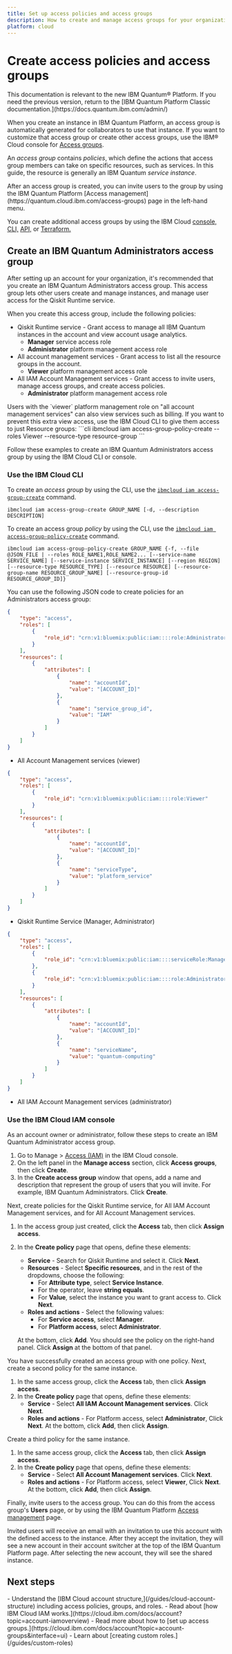 ```yaml
---
title: Set up access policies and access groups
description: How to create and manage access groups for your organization's account users.
platform: cloud
---
```


# Create access policies and access groups
<Admonition type="note">
This documentation is relevant to the new IBM Quantum&reg; Platform. If you need the previous version, return to the [IBM Quantum Platform Classic documentation.](https://docs.quantum.ibm.com/admin/)
</Admonition>

When you create an instance in IBM Quantum Platform, an access group is automatically generated for collaborators to use that instance. If you want to customize that access group or create other access groups, use the IBM&reg; Cloud console for [Access groups](https://cloud.ibm.com/iam/groups).

An _access group_ contains _policies_, which define the actions that access group members can take on specific resources, such as services.  In this guide, the resource is generally an IBM Quantum _service instance_.

<Admonition type="note">
After an access group is created, you can invite users to the group by using the IBM Quantum Platform [Access management](https://quantum.cloud.ibm.com/access-groups) page in the left-hand menu.
</Admonition>

You can create additional access groups by using the IBM Cloud [console,](https://cloud.ibm.com/docs/account?topic=account-groups&interface=ui) [CLI,](https://cloud.ibm.com/docs/account?topic=account-groups&interface=cli) [API,](https://cloud.ibm.com/docs/account?topic=account-groups&interface=api) or [Terraform.](https://cloud.ibm.com/docs/account?topic=account-groups&interface=terraform)

## Create an IBM Quantum Administrators access group
After setting up an account for your organization, it's recommended that you create an  IBM Quantum Administrators access group. This access group lets other users  create and manage instances, and manage user access for the Qiskit Runtime service.

When you create this access group, include the following policies:

- Qiskit Runtime service - Grant access to manage all IBM Quantum instances in the account and view account usage analytics.
  - **Manager** service access role
  - **Administrator** platform management access role
- All account management services - Grant access to list all the resource groups in the account.
  - **Viewer** platform management access role
- All IAM Account Management services - Grant access to invite users, manage access groups, and create access policies.
  - **Administrator** platform management access role


<Admonition type="note">
  Users with the `viewer` platform management role on "all account management services" can also view services such as billing. If you want to prevent this extra view access, use the IBM Cloud CLI to give them access to just Resource groups:
  ```cli
  ibmcloud iam access-group-policy-create <group name> --roles Viewer --resource-type resource-group
  ```
</Admonition>

Follow these examples to create an IBM Quantum Administrators access group by using the IBM Cloud CLI or console.

<span id="cli"></span>
### Use the IBM Cloud CLI

To create an _access group_ by using the CLI, use the [`ibmcloud iam access-group-create`](https://cloud.ibm.com/docs/cli?topic=cli-ibmcloud_commands_iam#ibmcloud_iam_access_group_policy_create) command.

```cli
ibmcloud iam access-group-create GROUP_NAME [-d, --description DESCRIPTION]
```

To create an access group _policy_ by using the CLI, use the [`ibmcloud iam access-group-policy-create`](https://cloud.ibm.com/docs/cli?topic=cli-ibmcloud_commands_iam#ibmcloud_iam_access_group_policy_create) command.

```cli
ibmcloud iam access-group-policy-create GROUP_NAME {-f, --file @JSON_FILE | --roles ROLE_NAME1,ROLE_NAME2... [--service-name SERVICE_NAME] [--service-instance SERVICE_INSTANCE] [--region REGION] [--resource-type RESOURCE_TYPE] [--resource RESOURCE] [--resource-group-name RESOURCE_GROUP_NAME] [--resource-group-id RESOURCE_GROUP_ID]}
```

You can use the following JSON code to create policies for an Administrators access group:

```json
{
    "type": "access",
    "roles": [
        {
            "role_id": "crn:v1:bluemix:public:iam::::role:Administrator"
        }
    ],
    "resources": [
        {
            "attributes": [
                {
                    "name": "accountId",
                    "value": "[ACCOUNT_ID]"
                },
                {
                    "name": "service_group_id",
                    "value": "IAM"
                }
            ]
        }
    ]
}
```

- All Account Management services (viewer)
```json
{
    "type": "access",
    "roles": [
        {
            "role_id": "crn:v1:bluemix:public:iam::::role:Viewer"
        }
    ],
    "resources": [
        {
            "attributes": [
                {
                    "name": "accountId",
                    "value": "[ACCOUNT_ID]"
                },
                {
                    "name": "serviceType",
                    "value": "platform_service"
                }
            ]
        }
    ]
}
```

- Qiskit Runtime Service (Manager, Administrator)
```json
{
    "type": "access",
    "roles": [
        {
            "role_id": "crn:v1:bluemix:public:iam::::serviceRole:Manager"
        },
        {
            "role_id": "crn:v1:bluemix:public:iam::::role:Administrator"
        }
    ],
    "resources": [
        {
            "attributes": [
                {
                    "name": "accountId",
                    "value": "[ACCOUNT_ID]"
                },
                {
                    "name": "serviceName",
                    "value": "quantum-computing"
                }
            ]
        }
    ]
}
```

- All IAM Account Management services (administrator)


<span id="ui"></span>
### Use the IBM Cloud IAM console

As an account owner or administrator, follow these steps to create an IBM Quantum Administrator access group.

1. Go to Manage > [Access (IAM)](https://cloud.ibm.com/iam/overview) in the IBM Cloud console.
1. On the left panel in the **Manage access** section, click **Access groups**, then click **Create**.
1. In the **Create access group** window that opens, add a name and description that represent the group of users that you will invite.  For example, IBM Quantum Administrators. Click **Create**.

Next, create policies for the Qiskit Runtime service,  for All IAM Account Management services, and for All Account Management services.
1. In the access group just created, click the **Access** tab, then click **Assign access**.
1. In the **Create policy** page that opens, define these elements:
   - **Service** - Search for Qiskit Runtime and select it. Click **Next**.
   - **Resources** - Select **Specific resources**, and in the rest of the dropdowns, choose the following:
      - For **Attribute type**, select **Service Instance**.
      - For the operator, leave **string equals**.
      - For **Value**, select the instance you want to grant access to. Click **Next**.
   - **Roles and actions** - Select the following values:
      - For **Service access**, select  **Manager**.
      - For **Platform access**, select **Administrator**.

   At the bottom, click **Add**. You should see the policy on the right-hand panel. Click **Assign** at the bottom of that panel.

You have successfully created an access group with one policy.  Next, create a second policy for the same instance.

1. In the same access group, click the **Access** tab, then click **Assign access**.
1. In the **Create policy** page that opens, define these elements:
   - **Service** - Select **All IAM Account Management services**. Click **Next**.
   - **Roles and actions** - For Platform access, select **Administrator**, Click **Next**.
   At the bottom, click **Add**, then click **Assign**.

Create a third policy for the same instance.

1. In the same access group, click the **Access** tab, then click **Assign access**.
1. In the **Create policy** page that opens, define these elements:
   - **Service** - Select **All Account Management services**. Click **Next**.
   - **Roles and actions** - For Platform access, select **Viewer**, Click **Next**.
   At the bottom, click **Add**, then click **Assign**.

Finally, invite users to the access group.  You can do this from the access group's **Users** page, or by using the IBM Quantum Platform [Access management](https://quantum.cloud.ibm.com/admin/access-groups) page.

Invited users will receive an email with an invitation to use this account with the defined access to the instance. After they accept the invitation, they will see a new account in their account switcher at the top of the IBM Quantum Platform page. After selecting the new account, they will see the shared instance.


## Next steps

<Admonition type="tip" title="Recommendations">
   - Understand the [IBM Cloud account structure,](/guides/cloud-account-structure) including access policies, groups, and roles.
   - Read about [how IBM Cloud IAM works.](https://cloud.ibm.com/docs/account?topic=account-iamoverview)
   - Read more about how to [set up access groups.](https://cloud.ibm.com/docs/account?topic=account-groups&interface=ui)
   - Learn about [creating custom roles.](/guides/custom-roles)
</Admonition>
